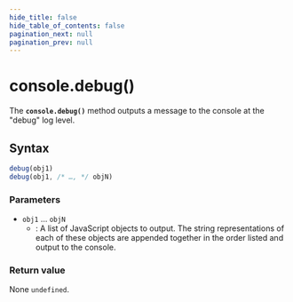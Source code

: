 ```yaml
---
hide_title: false
hide_table_of_contents: false
pagination_next: null
pagination_prev: null
---
```

# console.debug()

The **`console.debug()`** method outputs a message to the console at the "debug" log level.

## Syntax

```js
debug(obj1)
debug(obj1, /* …, */ objN)
```

### Parameters

- `obj1` … `objN`
  - : A list of JavaScript objects to output. The string representations of each of these
    objects are appended together in the order listed and output to the console.

### Return value

None `undefined`.
